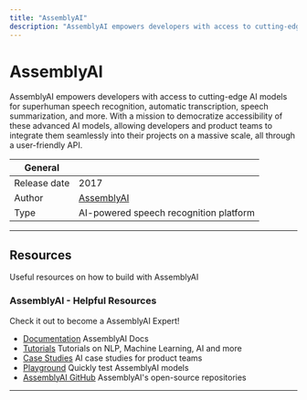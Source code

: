 ```yaml
---
title: "AssemblyAI"
description: "AssemblyAI empowers developers with access to cutting-edge AI models for superhuman speech recognition, automatic transcription, speech summarization, and more."
---
```


# AssemblyAI

AssemblyAI empowers developers with access to cutting-edge AI models for superhuman speech recognition, automatic transcription, speech summarization, and more.
With a mission to democratize accessibility of these advanced AI models, allowing developers and product teams to integrate them seamlessly into their projects on a massive scale, all through a user-friendly API.

| General      |                                           |
| ------------ | ----------------------------------------- |
| Release date | 2017                                      |
| Author       | [AssemblyAI](https://www.assemblyai.com)  |
| Type         | AI-powered speech recognition platform    |

---

## Resources

Useful resources on how to build with AssemblyAI

<TechTutorials/>

### AssemblyAI - Helpful Resources

Check it out to become a AssemblyAI Expert!

- [Documentation](https://docs.assemblyai.com/) AssemblyAI Docs
- [Tutorials](https://www.assemblyai.com/blog/tag/tutorials) Tutorials on NLP, Machine Learning, AI and more
- [Case Studies](https://www.assemblyai.com/blog/tag/case-studies/) AI case studies for product teams
- [Playground](https://www.assemblyai.com/playground/) Quickly test AssemblyAI models
- [AssemblyAI GitHub](https://github.com/AssemblyAI) AssemblyAI's open-source repositories

---

